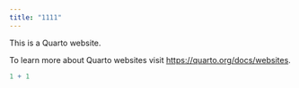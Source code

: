 ```yaml
---
title: "1111"
---
```


This is a Quarto website.

To learn more about Quarto websites visit <https://quarto.org/docs/websites>.

```r
1 + 1
```
